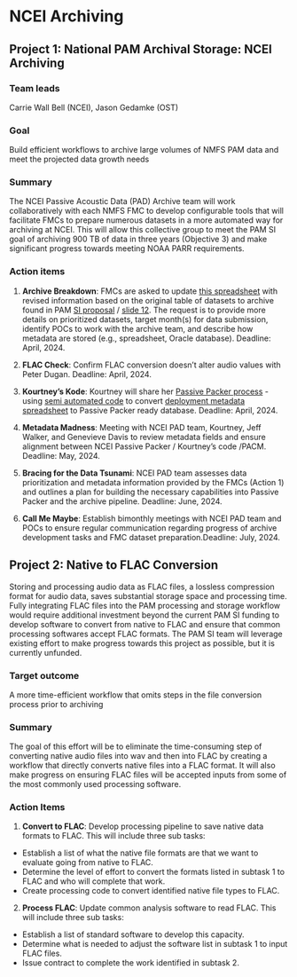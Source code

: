 # NCEI Archiving

## Project 1: National PAM Archival Storage: NCEI Archiving

### Team leads
Carrie Wall Bell (NCEI), Jason Gedamke (OST)

### Goal
Build efficient workflows to archive large volumes of NMFS PAM data and meet the projected data growth needs

### Summary
The NCEI Passive Acoustic Data (PAD) Archive team will work collaboratively with each NMFS FMC to develop configurable tools that will facilitate FMCs to prepare numerous datasets in a more automated way for archiving at NCEI. This will allow this collective group to meet the PAM SI goal of archiving 900 TB of data in three years (Objective 3) and make significant progress towards meeting NOAA PARR requirements.

### Action items
1. **Archive Breakdown**: FMCs are asked to update [this spreadsheet](https://docs.google.com/spreadsheets/d/1l-Dfh7DtM11FfrXrn1Ub9dqPl3uSQEd3yRSWiaK_eF0/edit?usp=sharing) with revised information based on the original table of datasets to archive found in PAM [SI proposal](https://docs.google.com/document/d/1BPkv6vRO97T9Vitud8Ng5ws7tudbtD-IF2NwzX4oRmU/edit?usp=sharing) / [slide 12](https://docs.google.com/presentation/d/1TewDhV21FjX2ANAzedxMR5s_q94eciiu-iTafjJRUVM/edit#slide=id.g2c4705a5e9b_0_35). The request is to provide more details on prioritized datasets, target month(s) for data submission, identify POCs to work with the archive team, and describe how metadata are stored (e.g., spreadsheet, Oracle database). Deadline: April, 2024.

2. **FLAC Check**: Confirm FLAC conversion doesn’t alter audio values with Peter Dugan. Deadline: April, 2024.

3. **Kourtney’s Kode**: Kourtney will share her [Passive Packer process](https://sael-swfsc.github.io/SAEL-lab-manual/content/Data-Archive.html#ncei-data-archive) - using [semi automated code](https://sael-swfsc.github.io/adrift-analysis-methods/content/DataArchive/NCEI.html#passive-packer-resources) to convert [deployment metadata spreadsheet](https://docs.google.com/spreadsheets/d/1iyNaKKLbqSHK-iWLADO-YQMNaq4XVsIqYbaeHD2Z_AU/edit?usp=sharing) to Passive Packer ready database. Deadline: April, 2024.

4. **Metadata Madness**: Meeting with NCEI PAD team, Kourtney, Jeff Walker, and Genevieve Davis to review metadata fields and ensure alignment between NCEI Passive Packer / Kourtney’s code /PACM. Deadline: May, 2024.

5. **Bracing for the Data Tsunami**: NCEI PAD team assesses data prioritization and metadata information provided by the FMCs (Action 1) and outlines a plan for building the necessary capabilities into Passive Packer and the archive pipeline. Deadline: June, 2024.

6. **Call Me Maybe**: Establish bimonthly meetings with NCEI PAD team and POCs to ensure regular communication regarding progress of archive development tasks and FMC dataset preparation.Deadline: July, 2024.

## Project 2: Native to FLAC Conversion

Storing and processing audio data as FLAC files, a lossless compression format for audio data, saves substantial storage space and processing time. Fully integrating FLAC files into the PAM processing and storage workflow would require additional investment beyond the current PAM SI funding to develop software to convert from native to FLAC and ensure that common processing softwares accept FLAC formats. The PAM SI team will leverage existing effort to make progress towards this project as possible, but it is
currently unfunded.

### Target outcome
A more time-efficient workflow that omits steps in the file conversion process prior to archiving

### Summary
The goal of this effort will be to eliminate the time-consuming step of converting native audio files into wav and then into FLAC by creating a workflow that directly converts native files into a FLAC format. It will also make progress on ensuring FLAC files will be accepted inputs from some of the most commonly used processing software.

### Action Items
1. **Convert to FLAC**: Develop processing pipeline to save native data formats to FLAC. This will include three sub tasks:
  * Establish a list of what the native file formats are that we want to evaluate going from native to FLAC.
  * Determine the level of effort to convert the formats listed in subtask 1 to FLAC and who will complete that work. 
  * Create processing code to convert identified native file types to FLAC. 
  
2. **Process FLAC**: Update common analysis software to read FLAC. This will include three sub tasks:
  * Establish a list of standard software to develop this capacity. 
  * Determine what is needed to adjust the software list in subtask 1 to input FLAC files. 
  * Issue contract to complete the work identified in subtask 2. 
